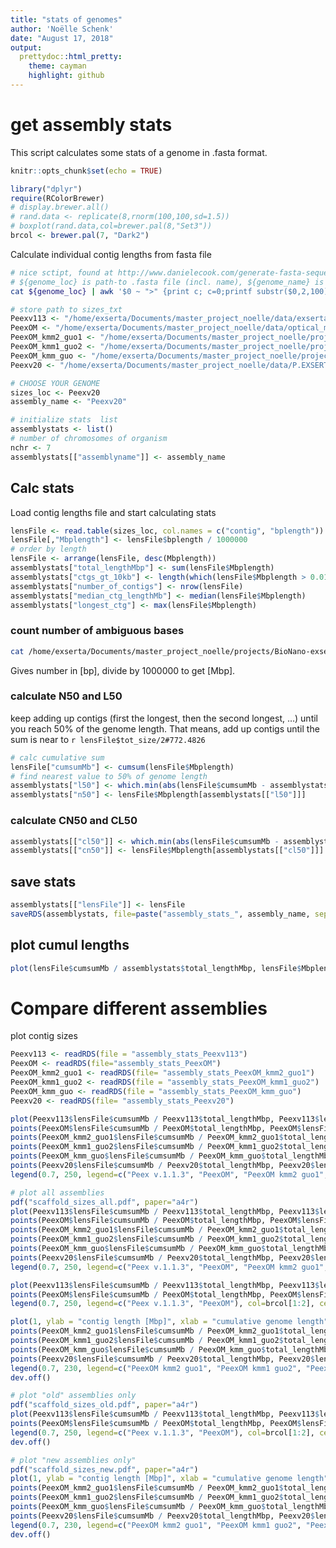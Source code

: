 ```yaml
---
title: "stats of genomes"
author: 'Noëlle Schenk'
date: "August 17, 2018"
output: 
  prettydoc::html_pretty:
    theme: cayman
    highlight: github
---
```

# get assembly stats
This script calculates some stats of a genome in .fasta format.

```r
knitr::opts_chunk$set(echo = TRUE)
```
```r
library("dplyr")
require(RColorBrewer)
# display.brewer.all()
# rand.data <- replicate(8,rnorm(100,100,sd=1.5))
# boxplot(rand.data,col=brewer.pal(8,"Set3"))
brcol <- brewer.pal(7, "Dark2")
```

Calculate individual contig lengths from fasta file
```bash
# nice sctipt, found at http://www.danielecook.com/generate-fasta-sequence-lengths/ - thank you Daniele Cook!
# ${genome_loc} is path-to .fasta file (incl. name), ${genome_name} is name without path
cat ${genome_loc} | awk '$0 ~ ">" {print c; c=0;printf substr($0,2,100) "\t"; } $0 !~ ">" {c+=length($0);} END { print c; }' > ${genome_name}_sizes.txt
```
```r
# store path to sizes_txt
Peexv113 <- "/home/exserta/Documents/master_project_noelle/data/exserta_genome_NGS/P.EXSERTA.contigs.v1.1.3_sizes.txt"
PeexOM <- "/home/exserta/Documents/master_project_noelle/data/optical_mapping_raw/P.exserta.opticalmap.v1.fasta.sizes"
PeexOM_kmm2_guo1 <- "/home/exserta/Documents/master_project_noelle/projects/BioNano-exserta/ALLMAPS/aug17_kmm2_guo1/merged.fasta.sizes"
PeexOM_kmm1_guo2 <- "/home/exserta/Documents/master_project_noelle/projects/BioNano-exserta/ALLMAPS/aug21_guo2_kmm1/merged.fasta.sizes" 
PeexOM_kmm_guo <- "/home/exserta/Documents/master_project_noelle/projects/BioNano-exserta/ALLMAPS/aug9_kmm_guo/merged.fasta.sizes"
Peexv20 <- "/home/exserta/Documents/master_project_noelle/data/P.EXSERTA.v.2.0/P.exserta.v.2.0.fasta.sizes"

# CHOOSE YOUR GENOME
sizes_loc <- Peexv20
assembly_name <- "Peexv20"

# initialize stats  list
assemblystats <- list()
# number of chromosomes of organism
nchr <- 7
assemblystats[["assemblyname"]] <- assembly_name
```

## Calc stats
Load contig lengths file and start calculating stats
```r
lensFile <- read.table(sizes_loc, col.names = c("contig", "bplength"))
lensFile[,"Mbplength"] <- lensFile$bplength / 1000000
# order by length
lensFile <- arrange(lensFile, desc(Mbplength))
assemblystats["total_lengthMbp"] <- sum(lensFile$Mbplength)
assemblystats["ctgs_gt_10kb"] <- length(which(lensFile$Mbplength > 0.01))
assemblystats["number_of_contigs"] <- nrow(lensFile)
assemblystats["median_ctg_lengthMb"] <- median(lensFile$Mbplength)
assemblystats["longest_ctg"] <- max(lensFile$Mbplength)
```
### count number of ambiguous bases
```bash
cat /home/exserta/Documents/master_project_noelle/projects/BioNano-exserta/ALLMAPS/aug21_guo2_kmm1/merged.fasta | awk -F"N" '{print NF-1}' | paste -sd+ | bc
```
Gives number in [bp], divide by 1000000 to get [Mbp].

### calculate N50 and L50
keep adding up contigs (first the longest, then the second longest, ...) until you reach 50\% of the genome length. That means, add up contigs until the sum is near to `r lensFile$tot_size/2#772.4826`
```r
# calc cumulative sum
lensFile["cumsumMb"] <- cumsum(lensFile$Mbplength)
# find nearest value to 50% of genome length
assemblystats["l50"] <- which.min(abs(lensFile$cumsumMb - assemblystats$total_lengthMbp / 2))
assemblystats["n50"] <- lensFile$Mbplength[assemblystats[["l50"]]]
```
### calculate CN50 and CL50
```r
assemblystats[["cl50"]] <- which.min(abs(lensFile$cumsumMb - assemblystats$total_lengthMbp / nchr / 2))
assemblystats[["cn50"]] <- lensFile$Mbplength[assemblystats[["cl50"]]]
```
## save stats
```r
assemblystats[["lensFile"]] <- lensFile
saveRDS(assemblystats, file=paste("assembly_stats_", assembly_name, sep=""))
```


## plot cumul lengths
```r
plot(lensFile$cumsumMb / assemblystats$total_lengthMbp, lensFile$Mbplength, ylab = "contig length [Mbp]", xlab = "cumulative genome length", main=paste("Contig sizes ", assembly_name, sep=""), col=brcol[2], pch=16)
```

# Compare different assemblies
plot contig sizes
```r
Peexv113 <- readRDS(file = "assembly_stats_Peexv113")
PeexOM <- readRDS(file="assembly_stats_PeexOM")
PeexOM_kmm2_guo1 <- readRDS(file= "assembly_stats_PeexOM_kmm2_guo1")
PeexOM_kmm1_guo2 <- readRDS(file = "assembly_stats_PeexOM_kmm1_guo2")
PeexOM_kmm_guo <- readRDS(file = "assembly_stats_PeexOM_kmm_guo")
Peexv20 <- readRDS(file= "assembly_stats_Peexv20")
```

```r
plot(Peexv113$lensFile$cumsumMb / Peexv113$total_lengthMbp, Peexv113$lensFile$Mbplength, ylab = "contig length [Mbp]", xlab = "cumulative genome length", main="Contig sizes", ylim=c(0,250), col = brcol[1], pch=16)
points(PeexOM$lensFile$cumsumMb / PeexOM$total_lengthMbp, PeexOM$lensFile$Mbplength, col=brcol[2], pch=16)
points(PeexOM_kmm2_guo1$lensFile$cumsumMb / PeexOM_kmm2_guo1$total_lengthMbp, PeexOM_kmm2_guo1$lensFile$Mbplength, col=brcol[3], pch=16)
points(PeexOM_kmm1_guo2$lensFile$cumsumMb / PeexOM_kmm1_guo2$total_lengthMbp, PeexOM_kmm1_guo2$lensFile$Mbplength, col=brcol[4], pch=16)
points(PeexOM_kmm_guo$lensFile$cumsumMb / PeexOM_kmm_guo$total_lengthMbp, PeexOM_kmm_guo$lensFile$Mbplength, col=brcol[5], pch=16)
points(Peexv20$lensFile$cumsumMb / Peexv20$total_lengthMbp, Peexv20$lensFile$Mbplength, col=brcol[6], pch=16)
legend(0.7, 250, legend=c("Peex v.1.1.3", "PeexOM", "PeexOM kmm2 guo1", "PeexOM kmm1 guo2", "PeexOM kmm guo", "Peex v.2.0"), col=brcol[1:6], pch=16, cex=0.8)
```

```r
# plot all assemblies
pdf("scaffold_sizes_all.pdf", paper="a4r")
plot(Peexv113$lensFile$cumsumMb / Peexv113$total_lengthMbp, Peexv113$lensFile$Mbplength, ylab = "contig length [Mbp]", xlab = "cumulative genome length", main="Contig sizes", ylim=c(0,250), col = brcol[1], pch=16)
points(PeexOM$lensFile$cumsumMb / PeexOM$total_lengthMbp, PeexOM$lensFile$Mbplength, col=brcol[2], pch=16)
points(PeexOM_kmm2_guo1$lensFile$cumsumMb / PeexOM_kmm2_guo1$total_lengthMbp, PeexOM_kmm2_guo1$lensFile$Mbplength, col=brcol[3], pch=16)
points(PeexOM_kmm1_guo2$lensFile$cumsumMb / PeexOM_kmm1_guo2$total_lengthMbp, PeexOM_kmm1_guo2$lensFile$Mbplength, col=brcol[4], pch=16)
points(PeexOM_kmm_guo$lensFile$cumsumMb / PeexOM_kmm_guo$total_lengthMbp, PeexOM_kmm_guo$lensFile$Mbplength, col=brcol[5], pch=16)
points(Peexv20$lensFile$cumsumMb / Peexv20$total_lengthMbp, Peexv20$lensFile$Mbplength, col=brcol[6], pch=16)
legend(0.7, 250, legend=c("Peex v.1.1.3", "PeexOM", "PeexOM kmm2 guo1", "PeexOM kmm1 guo2", "PeexOM kmm guo", "Peex v.2.0"), col=brcol[1:6], pch=16, cex=0.8)

plot(Peexv113$lensFile$cumsumMb / Peexv113$total_lengthMbp, Peexv113$lensFile$Mbplength, ylab = "contig length [Mbp]", xlab = "cumulative genome length", main="Contig sizes", ylim=c(0,20), col = brcol[1], pch=16)
points(PeexOM$lensFile$cumsumMb / PeexOM$total_lengthMbp, PeexOM$lensFile$Mbplength, col=brcol[2], pch=16)
legend(0.7, 250, legend=c("Peex v.1.1.3", "PeexOM"), col=brcol[1:2], cex=0.8, pch=16)

plot(1, ylab = "contig length [Mbp]", xlab = "cumulative genome length", main="Contig sizes", ylim=c(130,225), xlim=c(0,1), col = "white")
points(PeexOM_kmm2_guo1$lensFile$cumsumMb / PeexOM_kmm2_guo1$total_lengthMbp, PeexOM_kmm2_guo1$lensFile$Mbplength, col=brcol[3], pch=16)
points(PeexOM_kmm1_guo2$lensFile$cumsumMb / PeexOM_kmm1_guo2$total_lengthMbp, PeexOM_kmm1_guo2$lensFile$Mbplength, col=brcol[4], pch=16)
points(PeexOM_kmm_guo$lensFile$cumsumMb / PeexOM_kmm_guo$total_lengthMbp, PeexOM_kmm_guo$lensFile$Mbplength, col=brcol[5], pch=16)
points(Peexv20$lensFile$cumsumMb / Peexv20$total_lengthMbp, Peexv20$lensFile$Mbplength, col=brcol[6], pch=16)
legend(0.7, 230, legend=c("PeexOM kmm2 guo1", "PeexOM kmm1 guo2", "PeexOM kmm guo", "Peex v.2.0"), col=brcol[3:6], cex=0.8, pch=16)
dev.off()
```
```r
# plot "old" assemblies only
pdf("scaffold_sizes_old.pdf", paper="a4r")
plot(Peexv113$lensFile$cumsumMb / Peexv113$total_lengthMbp, Peexv113$lensFile$Mbplength, ylab = "contig length [Mbp]", xlab = "cumulative genome length", main="Contig sizes", ylim=c(0,20), col = brcol[1], pch=16)
points(PeexOM$lensFile$cumsumMb / PeexOM$total_lengthMbp, PeexOM$lensFile$Mbplength, col=brcol[2], pch=16)
legend(0.7, 250, legend=c("Peex v.1.1.3", "PeexOM"), col=brcol[1:2], cex=0.8, pch=16)
dev.off()
```
```r
# plot "new assemblies only"
pdf("scaffold_sizes_new.pdf", paper="a4r")
plot(1, ylab = "contig length [Mbp]", xlab = "cumulative genome length", main="Contig sizes", ylim=c(130,225), xlim=c(0,1), col = "white")
points(PeexOM_kmm2_guo1$lensFile$cumsumMb / PeexOM_kmm2_guo1$total_lengthMbp, PeexOM_kmm2_guo1$lensFile$Mbplength, col=brcol[3], pch=16)
points(PeexOM_kmm1_guo2$lensFile$cumsumMb / PeexOM_kmm1_guo2$total_lengthMbp, PeexOM_kmm1_guo2$lensFile$Mbplength, col=brcol[4], pch=16)
points(PeexOM_kmm_guo$lensFile$cumsumMb / PeexOM_kmm_guo$total_lengthMbp, PeexOM_kmm_guo$lensFile$Mbplength, col=brcol[5], pch=16)
points(Peexv20$lensFile$cumsumMb / Peexv20$total_lengthMbp, Peexv20$lensFile$Mbplength, col=brcol[6], pch=16)
legend(0.7, 230, legend=c("PeexOM kmm2 guo1", "PeexOM kmm1 guo2", "PeexOM kmm guo", "Peex v.2.0"), col=brcol[3:6], cex=0.8, pch=16)
dev.off()
```

